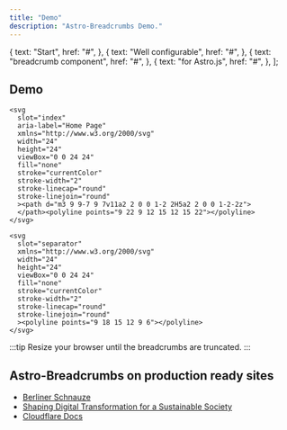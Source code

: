 ```yaml
---
title: "Demo"
description: "Astro-Breadcrumbs Demo."
---
```



  {
    text: "Start",
    href: "#",
  },
  {
    text: "Well configurable",
    href: "#",
  },
  {
    text: "breadcrumb component",
    href: "#",
  },
  {
    text: "for Astro.js",
    href: "#",
  },
];

## Demo

<div class="o-demo">
  <Breadcrumbs truncated={true} crumbs={customCrumbs}>

    <svg
      slot="index"
      aria-label="Home Page"
      xmlns="http://www.w3.org/2000/svg"
      width="24"
      height="24"
      viewBox="0 0 24 24"
      fill="none"
      stroke="currentColor"
      stroke-width="2"
      stroke-linecap="round"
      stroke-linejoin="round"
      ><path d="m3 9 9-7 9 7v11a2 2 0 0 1-2 2H5a2 2 0 0 1-2-2z">
      </path><polyline points="9 22 9 12 15 12 15 22"></polyline>
    </svg>

    <svg
      slot="separator"
      xmlns="http://www.w3.org/2000/svg"
      width="24"
      height="24"
      viewBox="0 0 24 24"
      fill="none"
      stroke="currentColor"
      stroke-width="2"
      stroke-linecap="round"
      stroke-linejoin="round"
      ><polyline points="9 18 15 12 9 6"></polyline>
    </svg>

  </Breadcrumbs>

</div>

:::tip
Resize your browser until the breadcrumbs are truncated.
:::

## Astro-Breadcrumbs on production ready sites

- [Berliner Schnauze](https://berliner-schnauze.wtf/wort/knorke/)
- [Shaping Digital Transformation for a Sustainable Society](https://publication2023.bits-und-baeume.org/)
- [Cloudflare Docs](https://developers.cloudflare.com/)
